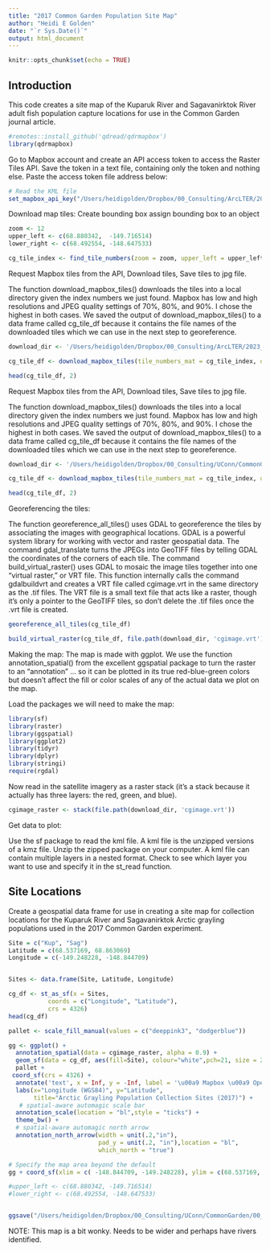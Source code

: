 ```yaml
---
title: "2017 Common Garden Population Site Map"
author: "Heidi E Golden"
date: "`r Sys.Date()`"
output: html_document
---
```


```r
knitr::opts_chunk$set(echo = TRUE)
```


## Introduction

This code creates a site map of the Kuparuk River and Sagavanirktok River adult fish population capture locations for use in the Common Garden journal article.  


```r
#remotes::install_github('qdread/qdrmapbox')
library(qdrmapbox)
```
Go to Mapbox account and create an API access token to access the Raster Tiles API. 
Save the token in a text file, containing only the token and nothing else.
Paste the access token file address below:

```r
# Read the KML file
set_mapbox_api_key("/Users/heidigolden/Dropbox/00_Consulting/ArcLTER/2023_ArcLTER/Reporting/2023_ArcLTER_Fish_Map/01_data/2023_ArcLTER_Fish_Sites_AccessToken.txt")
```

Download map tiles:
Create bounding box
assign bounding box to an object

```r
zoom <- 12
upper_left <- c(68.880342,	-149.716514)
lower_right <- c(68.492554, -148.647533) 

cg_tile_index <- find_tile_numbers(zoom = zoom, upper_left = upper_left, lower_right = lower_right)

```

Request Mapbox tiles from the API,
Download tiles,
Save tiles to jpg file.

The function download_mapbox_tiles() downloads the tiles into a local directory given the index numbers we just found. Mapbox has low and high resolutions and JPEG quality settings of 70%, 80%, and 90%. I chose the highest in both cases. We saved the output of download_mapbox_tiles() to a data frame called cg_tile_df because it contains the file names of the downloaded tiles which we can use in the next step to georeference.
```r

download_dir <- '/Users/heidigolden/Dropbox/00_Consulting/ArcLTER/2023_ArcLTER/Reporting/2023_ArcLTER_Fish_Map/01_data/cgtiles'

cg_tile_df <- download_mapbox_tiles(tile_numbers_mat = cg_tile_index, download_dir = download_dir, resolution = 'high', jpg_quality = 90)

head(cg_tile_df, 2)
```

Request Mapbox tiles from the API,
Download tiles,
Save tiles to jpg file.

The function download_mapbox_tiles() downloads the tiles into a local directory given the index numbers we just found. Mapbox has low and high resolutions and JPEG quality settings of 70%, 80%, and 90%. I chose the highest in both cases. We saved the output of download_mapbox_tiles() to a data frame called cg_tile_df because it contains the file names of the downloaded tiles which we can use in the next step to georeference.
```r

download_dir <- '/Users/heidigolden/Dropbox/00_Consulting/UConn/CommonGarden/00_CG_Manuscript/04_figures/cg_raster_tiles/'

cg_tile_df <- download_mapbox_tiles(tile_numbers_mat = cg_tile_index, download_dir = download_dir, resolution = 'high', jpg_quality = 90)

head(cg_tile_df, 2)
```


Georeferencing the tiles:

The function georeference_all_tiles() uses GDAL to georeference the tiles by associating the images with geographical locations. GDAL is a powerful system library for working with vector and raster geospatial data. The command gdal_translate turns the JPEGs into GeoTIFF files by telling GDAL the coordinates of the corners of each tile. The command build_virtual_raster() uses GDAL to mosaic the image tiles together into one “virtual raster,” or VRT file. This function internally calls the command gdalbuildvrt and creates a VRT file called cgimage.vrt in the same directory as the .tif files. The VRT file is a small text file that acts like a raster, though it’s only a pointer to the GeoTIFF tiles, so don’t delete the .tif files once the .vrt file is created.

```r
georeference_all_tiles(cg_tile_df)

build_virtual_raster(cg_tile_df, file.path(download_dir, 'cgimage.vrt'))

```

Making the map:
The map is made with ggplot. We use the function annotation_spatial() from the excellent ggspatial package to turn the raster to an “annotation” … so it can be plotted in its true red-blue-green colors but doesn’t affect the fill or color scales of any of the actual data we plot on the map.

Load the packages we will need to make the map:
```r
library(sf)
library(raster)
library(ggspatial)
library(ggplot2)
library(tidyr)
library(dplyr)
library(stringi)
require(rgdal)
```

Now read in the satellite imagery as a raster stack (it’s a stack because it actually has three layers: the red, green, and blue).

```r
cgimage_raster <- stack(file.path(download_dir, 'cgimage.vrt'))
```

Get data to plot:

Use the sf package to read the kml file. A kml file is the unzipped versions of a kmz file. 
Unzip the zipped package on your computer. 
A kml file can contain multiple layers in a nested format. 
Check to see which layer you want to use and specify it in the st_read function.

## Site Locations
Create a geospatial data frame for use in creating a site map for collection locations for the Kuparuk River and Sagavanirktok Arctic grayling populations used in the 2017 Common Garden experiment.

```r

Site = c("Kup", "Sag")
Latitude = c(68.537169, 68.863069)
Longitude = c(-149.248228, -148.844709)


Sites <- data.frame(Site, Latitude, Longitude)

cg_df <- st_as_sf(x = Sites,                         
           coords = c("Longitude", "Latitude"),
           crs = 4326)
head(cg_df)

```



```r

pallet <- scale_fill_manual(values = c("deeppink3", "dodgerblue"))

gg <- ggplot() +
  annotation_spatial(data = cgimage_raster, alpha = 0.9) +
  geom_sf(data = cg_df, aes(fill=Site), colour="white",pch=21, size = 2) +
  pallet +
 coord_sf(crs = 4326) +
  annotate('text', x = Inf, y = -Inf, label = '\u00a9 Mapbox \u00a9 OpenStreetMap', hjust = 1, vjust = -1, color = 'white', size = 2)+
  labs(x="Longitude (WGS84)", y="Latitude",
       title="Arctic Grayling Population Collection Sites (2017)") +
   # spatial-aware automagic scale bar
  annotation_scale(location = "bl",style = "ticks") +
  theme_bw() +
  # spatial-aware automagic north arrow
  annotation_north_arrow(width = unit(.2,"in"), 
                         pad_y = unit(.2, "in"),location = "bl", 
                         which_north = "true")

# Specify the map area beyond the default
gg + coord_sf(xlim = c( -148.844709, -149.248228), ylim = c(68.537169, 68.863069))

#upper_left <- c(68.880342,	-149.716514)
#lower_right <- c(68.492554, -148.647533) 


ggsave("/Users/heidigolden/Dropbox/00_Consulting/UConn/CommonGarden/00_CG_Manuscript/20231219_CommonGarden_Manuscript_Frontiers/20231219_CommonGarden_Manuscript_Frontiers_files/figure-latex/cgSites.pdf")

```

NOTE:  This map is a bit wonky. Needs to be wider and perhaps have rivers identified.

